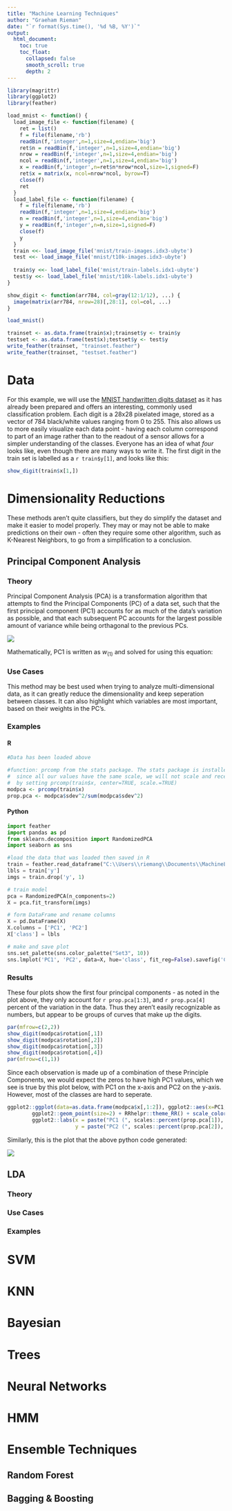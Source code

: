 ```yaml
---
title: "Machine Learning Techniques"
author: "Graeham Rieman"
date: "`r format(Sys.time(), '%d %B, %Y')`"
output: 
  html_document:
    toc: true
    toc_float:
      collapsed: false
      smooth_scroll: true
      depth: 2
---
```


```r
library(magrittr)
library(ggplot2)
library(feather)

load_mnist <- function() {
  load_image_file <- function(filename) {
    ret = list()
    f = file(filename,'rb')
    readBin(f,'integer',n=1,size=4,endian='big')
    ret$n = readBin(f,'integer',n=1,size=4,endian='big')
    nrow = readBin(f,'integer',n=1,size=4,endian='big')
    ncol = readBin(f,'integer',n=1,size=4,endian='big')
    x = readBin(f,'integer',n=ret$n*nrow*ncol,size=1,signed=F)
    ret$x = matrix(x, ncol=nrow*ncol, byrow=T)
    close(f)
    ret
  }
  load_label_file <- function(filename) {
    f = file(filename,'rb')
    readBin(f,'integer',n=1,size=4,endian='big')
    n = readBin(f,'integer',n=1,size=4,endian='big')
    y = readBin(f,'integer',n=n,size=1,signed=F)
    close(f)
    y
  }
  train <<- load_image_file('mnist/train-images.idx3-ubyte')
  test <<- load_image_file('mnist/t10k-images.idx3-ubyte')
  
  train$y <<- load_label_file('mnist/train-labels.idx1-ubyte')
  test$y <<- load_label_file('mnist/t10k-labels.idx1-ubyte')  
}

show_digit <- function(arr784, col=gray(12:1/12), ...) {
  image(matrix(arr784, nrow=28)[,28:1], col=col, ...)
}

load_mnist()

trainset <- as.data.frame(train$x);trainset$y <- train$y
testset <- as.data.frame(test$x);testset$y <- test$y
write_feather(trainset, "trainset.feather")
write_feather(trainset, "testset.feather")
```

# Data

For this example, we will use the [MNIST handwritten digits dataset](http://yann.lecun.com/exdb/mnist/) as it has already been prepared and offers an interesting, commonly used classification problem. Each digit is a 28x28 pixelated image, stored as a vector of 784 black/white values ranging from 0 to 255. This also allows us to more easily visualize each data point - having each column correspond to part of an image rather than to the readout of a sensor allows for a simpler understanding of the classes. Everyone has an idea of what _four_ looks like, even though there are many ways to write it. The first digit in the train set is labelled as a `r train$y[1]`, and looks like this:

```r
show_digit(train$x[1,])
```

# Dimensionality Reductions

These methods aren't quite classifiers, but they do simplify the dataset and make it easier to model properly. They may or may not be able to make predictions on their own - often they require some other algorithm, such as K-Nearest Neighbors, to go from a simplification to a conclusion. 

## Principal Component Analysis


### Theory
Principal Component Analysis (PCA) is a transformation algorithm that attempts to find the Principal Components (PC) of a data set, such that the first principal component (PC1) accounts for as much of the data's variation as possible, and that each subsequent PC accounts for the largest possible amount of variance while being orthagonal to the previous PCs.

![](Images/PCA.png)

Mathematically, PC1 is written as $w_{(1)}$ and solved for using this equation:

\begin{equation}
w_{(1)} = \text{arg max} \frac{w^T X^T X w}{w^T w} = \text{eigenvector}_{(1)} \text{of} X^T X
\end{equation}

### Use Cases
This method may be best used when trying to analyze multi-dimensional data, as it can greatly reduce the dimensionality and keep seperation between classes. It can also highlight which variables are most important, based on their weights in the PC's.

### Examples

#### R

```r
#Data has been loaded above

#function: prcomp from the stats package. The stats package is installed by default
#  since all our values have the same scale, we will not scale and recenter; this could be done 
#  by setting prcomp(train$x, center=TRUE, scale.=TRUE)
modpca <- prcomp(train$x)
prop.pca <- modpca$sdev^2/sum(modpca$sdev^2)
```

#### Python

```python
import feather
import pandas as pd
from sklearn.decomposition import RandomizedPCA
import seaborn as sns

#load the data that was loaded then saved in R
train = feather.read_dataframe("C:\\Users\\riemang\\Documents\\MachineLearningPres\\Untitled\\trainset.feather")
lbls = train['y']
imgs = train.drop('y', 1)

# train model
pca = RandomizedPCA(n_components=2) 
X = pca.fit_transform(imgs)

# form DataFrame and rename columns
X = pd.DataFrame(X)
X.columns = ['PC1', 'PC2']
X['class'] = lbls

# make and save plot
sns.set_palette(sns.color_palette("Set3", 10))
sns.lmplot('PC1', 'PC2', data=X, hue='class', fit_reg=False).savefig('C:\\Users\\riemang\\Documents\\MachineLearningPres\\Untitled\\Images\\python_PCA.png')
```


### Results

These four plots show the first four principal components - as noted in the plot above, they only account for `r prop.pca[1:3]`, and `r prop.pca[4]` percent of the variation in the data. Thus they aren't easily recognizable as numbers, but appear to be groups of curves that make up the digits. 

```r
par(mfrow=c(2,2))
show_digit(modpca$rotation[,1])
show_digit(modpca$rotation[,2])
show_digit(modpca$rotation[,3])
show_digit(modpca$rotation[,4])
par(mfrow=c(1,1))
```

Since each observation is made up of a combination of these Principle Components, we would expect the zeros to have high PC1 values, which we see is true by this plot below, with PC1 on the x-axis and PC2 on the y-axis. However, most of the classes are hard to seperate.

```r
ggplot2::ggplot(data=as.data.frame(modpca$x[,1:2]), ggplot2::aes(x=PC1, y=PC2, color=as.factor(train$y))) +
        ggplot2::geom_point(size=2) + RRhelpr::theme_RR() + scale_color_brewer(type="qual", palette="Set3") +
        ggplot2::labs(x = paste("PC1 (", scales::percent(prop.pca[1]), " explained var.)", sep=""),
                      y = paste("PC2 (", scales::percent(prop.pca[2]), " explained var.)", sep=""))
```

Similarly, this is the plot that the above python code generated:

![](Images/python_PCA.png)



## LDA

### Theory
### Use Cases
### Examples

# SVM

# KNN

# Bayesian

# Trees

# Neural Networks

# HMM

# Ensemble Techniques

## Random Forest
## Bagging & Boosting